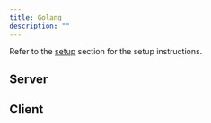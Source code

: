 ```yaml
---
title: Golang
description: ""
---
```



<Warning title="Setup">
Refer to the <a href="/protobuf/#-golang">setup</a> section for the setup instructions.
</Warning>

## Server

## Client
